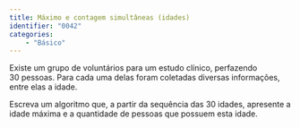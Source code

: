 ```yaml
---
title: Máximo e contagem simultâneas (idades)
identifier: "0042"
categories:
    - "Básico"
---
```


::: {.exercicio .avalia-algoritmo}
Existe um grupo de voluntários para um estudo clínico, perfazendo 30\ pessoas. Para cada uma delas foram coletadas diversas informações, entre elas a idade.

Escreva um algoritmo que, a partir da sequência das 30\ idades, apresente a idade máxima e a quantidade de pessoas que possuem esta idade.

<!-- @sol-0042 -->
:::